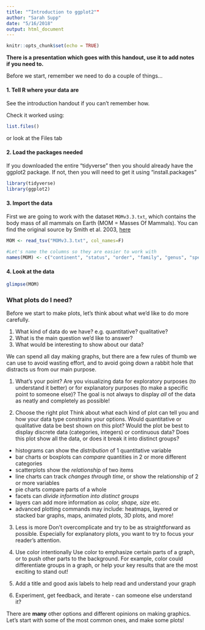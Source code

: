 ```yaml
---
title: "“Introduction to ggplot2""
author: "Sarah Supp"
date: "5/16/2018"
output: html_document
---
```


```r
knitr::opts_chunk$set(echo = TRUE)
```


**There is a presentation which goes with this handout, use it to add notes if you need to.**

Before we start, remember we need to do a couple of things...


#### 1. Tell R where your data are
See the introduction handout if you can't remember how.

Check it worked using:
```r
list.files()
```
or look at the Files tab

#### 2. Load the packages needed
If you downloaded the entire "tidyverse" then you should already have the ggplot2 package. If not, then you will need to get it using "install.packages"
```r
library(tidyverse)
library(ggplot2)
```

#### 3. Import the data
First we are going to work with the dataset `MOMv3.3.txt`, which contains the body mass of all mammals on Earth (MOM = Masses Of Mammals). You can find the original source by Smith et al. 2003, [here](http://esapubs.org/archive/ecol/E084/094/)
```r
MOM <- read_tsv("MOMv3.3.txt", col_names=F)

#Let's name the columns so they are easier to work with
names(MOM) <- c("continent", "status", "order", "family", "genus", "species", "log_mass_g", "avg_mass_g", "reference")
```

#### 4. Look at the data
```r
glimpse(MOM)
```

### What plots do I need?
Before we start to make plots, let's think about what we'd like to do more carefully.

1. What kind of data do we have? e.g. quantitative? qualitative?
2. What is the main question we'd like to answer?
3. What would be interesting to show about our data?

We can spend all day making graphs, but there are a few rules of thumb we can use to avoid wasting effort, and to avoid going down a rabbit hole that distracts us from our main purpose.

1. What's your point? 
Are you visualizing data for exploratory purposes (to understand it better) or for explanatory purposes (to make a specific point to someone else)?
The goal is not always to display *all* of the data as neatly and completely as possible!

2. Choose the right plot
Think about what each kind of plot can tell you and how your data type constrains your options.
Would quantitative or qualitative data be best shown on this plot?
Would the plot be best to display discrete data (categories, integers) or continuous data?
Does this plot show all the data, or does it break it into distinct groups?

* histograms can show the *distribution* of 1 quantitative variable
* bar charts or boxplots can *compare* quantities in 2 or more different categories
* scatterplots show the *relationship* of two items
* line charts can track *changes through time*, or show the relationship of 2 or more variables
* pie charts compare parts of a whole
* facets can *divide information into distinct groups*
* layers can add more information as *color, shape, size* etc.
* advanced plotting commands may include: heatmaps, layered or stacked bar graphs, maps, animated plots, 3D plots, and more!

3. Less is more
Don't overcomplicate and try to be as straightforward as possible. Especially for explanatory plots, you want to try to focus your reader's attention.

4. Use color intentionally
Use color to emphasize certain parts of a graph, or to push other parts to the background. For example, color could differentiate groups in a graph, or help your key results that are the most exciting to stand out!

5. Add a title and good axis labels to help read and understand your graph

6. Experiment, get feedback, and iterate - can someone else understand it?

There are **many** other options and different opinions on making graphics. Let's start with some of the most common ones, and make some plots!


